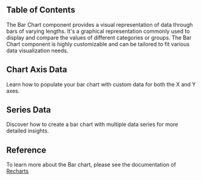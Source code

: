 

## Table of Contents

The Bar Chart component provides a visual representation of data through bars of varying lengths. It's a graphical representation commonly used to display and compare the values of different categories or groups. The Bar Chart component is highly customizable and can be tailored to fit various data visualization needs.

## Chart Axis Data

Learn how to populate your bar chart with custom data for both the X and Y axes.

<CodePreview github="Charts" code={ChartWithAxisDataCode}>
  <ChartWithAxisData />
</CodePreview>

## Series Data

Discover how to create a bar chart with multiple data series for more detailed insights.

<CodePreview github="Charts" code={ChartWithDoubleDataCode}>
  <ChartWithDoubleData />
</CodePreview>

## Reference

To learn more about the Bar chart, please see the documentation of [Recharts](https://recharts.org/en-US)
